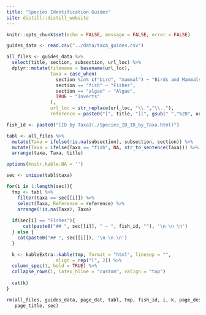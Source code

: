 ```yaml
---
title: "Species Identification Guides"
site: distill::distill_website
---
```


```r
knitr::opts_chunk$set(echo = FALSE, message = FALSE, error = FALSE)
```


```r
guides_data <- read.csv("../data/taxa_guides.csv")

all_files <- guides_data %>%
  select(title, section, subsection, url_loc) %>%
  dplyr::mutate(filename = basename(url_loc),
                taxa = case_when(
                  section %in% c("bird", "mammal") ~ "Birds and Mammals",
                  section == "fish" ~ "Fishes",
                  section == "algae" ~ "Algae",
                  TRUE ~ "Inverts"
                ),
                url_loc = str_replace(url_loc, "\\.","\\.."),
                reference = paste0("[", title, "](", gsub(" ","%20", url_loc), ")"))
```


```r
fish_id <- paste0("[ID by Taxa](./Species_ID_ID_by_Taxa.html)")

tabl <- all_files %>%
  mutate(Taxa = ifelse(!is.na(subsection), subsection, section)) %>%
  mutate(Taxa = ifelse(Taxa == "fish", NA, str_to_sentence(Taxa))) %>%
  arrange(taxa, Taxa, title)

options(knitr.kable.NA = '')

sec <- unique(tabl$taxa)

for(i in 1:length(sec)){
  tmp <- tabl %>%
    filter(taxa == sec[[i]]) %>%
    select(Taxa, Reference = reference) %>%
    arrange(!is.na(Taxa), Taxa)
  
  if(sec[i] == "Fishes"){
      cat(paste0("## ", sec[[i]], " — ", fish_id, ""), '\n \n \n')
  } else {
    cat(paste0("## ", sec[[i]]), '\n \n \n')
  }

  k <- kableExtra::kable(tmp, format = "html", linesep = "",
                  align = rep("l", 2)) %>%
  column_spec(1, bold = TRUE) %>%
  collapse_rows(1, latex_hline = "custom", valign = "top") 
  
  cat(k)
}

rm(all_files, guides_data, page_dat, tabl, tmp, fish_id, i, k, page_desc,
   page_title, sec)
```

